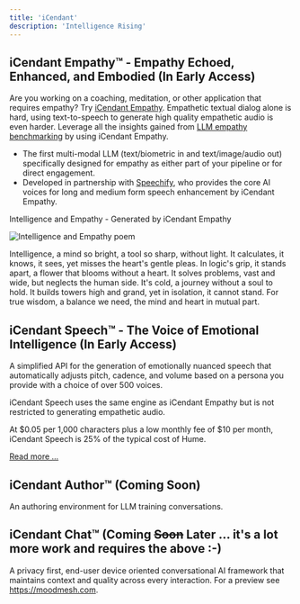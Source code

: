 ```yaml
---
title: 'iCendant'
description: 'Intelligence Rising'
---
```


## iCendant Empathy™ - Empathy Echoed, Enhanced, and Embodied (In Early Access)

Are you working on a coaching, meditation, or other application that requires empathy? Try [iCendant Empathy](./empathy). Empathetic textual dialog alone is hard, using text-to-speech to generate high quality empathetic audio is even harder.
Leverage all the insights gained from [LLM empathy benchmarking](https://hackernoon.com/search?query=anywhichway%20emptathy%20emotion) by using iCendant Empathy.

- The first multi-modal LLM (text/biometric in and text/image/audio out) specifically designed for empathy as either part of your pipeline or for direct engagement.
- Developed in partnership with [Speechify](https://www.speechify.com), who provides the core AI voices for long and medium form speech enhancement by iCendant Empathy.

Intelligence and Empathy - Generated by iCendant Empathy

<img class="icendant-example" src="./assets/images/intelligence-and-empathy.png" alt="Intelligence and Empathy poem" title="Intelligence and Empathy, generated by iCendant Empathy"/>

Intelligence, a mind so bright, a tool so sharp, without light. It calculates, it knows, it sees, yet misses the heart's gentle pleas.
In logic's grip, it stands apart, a flower that blooms without a heart. It solves problems, vast and wide, but neglects the human side.
It's cold, a journey without a soul to hold. It builds towers high and grand, yet in isolation, it cannot stand.
For true wisdom, a balance we need, the mind and heart in mutual part.

## iCendant Speech™ - The Voice of Emotional Intelligence (In Early Access)

A simplified API for the generation of emotionally nuanced speech that automatically adjusts pitch, cadence, and volume based on a persona you provide with a choice of over 500 voices.

iCendant Speech uses the same engine as iCendant Empathy but is not restricted to generating empathetic audio.

At $0.05 per 1,000 characters plus a low monthly fee of $10 per month, iCendant Speech is 25% of the typical cost of Hume.

[Read more ...](./speech)

## iCendant Author™ (Coming Soon)

An authoring environment for LLM training conversations.

## iCendant Chat™ (Coming <strike>Soon</strike> Later ... it's a lot more work and requires the above :-)

A privacy first, end-user device oriented conversational AI framework that maintains context and quality across every interaction. For a preview see https://moodmesh.com.

